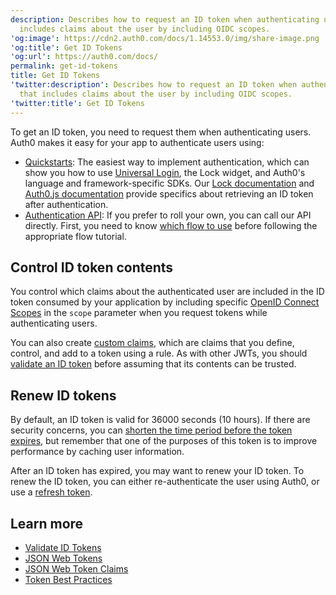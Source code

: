 ```yaml
---
description: Describes how to request an ID token when authenticating users that
  includes claims about the user by including OIDC scopes.
'og:image': https://cdn2.auth0.com/docs/1.14553.0/img/share-image.png
'og:title': Get ID Tokens
'og:url': https://auth0.com/docs/
permalink: get-id-tokens
title: Get ID Tokens
'twitter:description': Describes how to request an ID token when authenticating users
  that includes claims about the user by including OIDC scopes.
'twitter:title': Get ID Tokens
---
```

To get an <Tooltip tip="ID Token: Credential meant for the client itself, rather than for accessing a resource." cta="View Glossary" href="/docs/glossary?term=ID+token">ID token</Tooltip>, you need to request them when authenticating users. Auth0 makes it easy for your app to authenticate users using:

* [Quickstarts](/docs/quickstarts): The easiest way to implement authentication, which can show you how to use [Universal Login](/docs/authenticate/login/auth0-universal-login), the Lock widget, and Auth0's language and framework-specific SDKs. Our [Lock documentation](/docs/libraries/lock) and [Auth0.js documentation](/docs/libraries/auth0js) provide specifics about retrieving an ID token after authentication.
* [Authentication API](https://auth0.com/docs/api/authentication): If you prefer to roll your own, you can call our API directly. First, you need to know [which flow to use](/docs/get-started/authentication-and-authorization-flow/which-oauth-2-0-flow-should-i-use) before following the appropriate flow tutorial.

## Control ID token contents

You control which claims about the authenticated user are included in the ID token consumed by your application by including specific [OpenID Connect Scopes](/docs/get-started/apis/scopes/openid-connect-scopes) in the `scope` parameter when you request tokens while authenticating users.

You can also create [custom claims](/docs/secure/tokens/json-web-tokens/json-web-token-claims), which are claims that you define, control, and add to a token using a rule. As with other <Tooltip tip="JSON Web Token (JWT): Standard ID Token format (and often Access Token format) used to represent claims securely between two parties." cta="View Glossary" href="/docs/glossary?term=JWTs">JWTs</Tooltip>, you should [validate an ID token](/docs/secure/tokens/id-tokens/validate-id-tokens) before assuming that its contents can be trusted.

## Renew ID tokens

By default, an ID token is valid for 36000 seconds (10 hours). If there are security concerns, you can [shorten the time period before the token expires](/docs/secure/tokens/id-tokens/update-id-token-lifetime), but remember that one of the purposes of this token is to improve performance by caching user information.

After an ID token has expired, you may want to renew your ID token. To renew the ID token, you can either re-authenticate the user using Auth0, or use a [refresh token](/docs/secure/tokens/refresh-tokens).

## Learn more

* [Validate ID Tokens](/docs/secure/tokens/id-tokens/validate-id-tokens)
* [JSON Web Tokens](/docs/secure/tokens/json-web-tokens)
* [JSON Web Token Claims](/docs/secure/tokens/json-web-tokens/json-web-token-claims)
* [Token Best Practices](/docs/secure/tokens/token-best-practices)